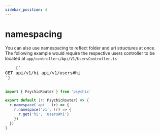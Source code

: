 ```yaml
---
sidebar_position: 4
---
```



# namespacing

You can also use namespacing to reflect folder and uri structures at once. The following example would require the respective users controller to be located at `app/controllers/Api/V1/UsersController.ts`

<RightSidebarItem>
  <pre style={{ backgroundColor: 'transparent' }}>
    {`
GET api/v1/hi api/v1/users#hi
`}
  </pre>
</RightSidebarItem>

```ts // conf/routes.ts
import { PsychicRouter } from 'psychic'

export default (r: PsychicRouter) => {
  r.namespace('api', (r) => {
    r.namespace('v1', (r) => {
      r.get('hi', 'users#hi')
    })
  })
}
```
